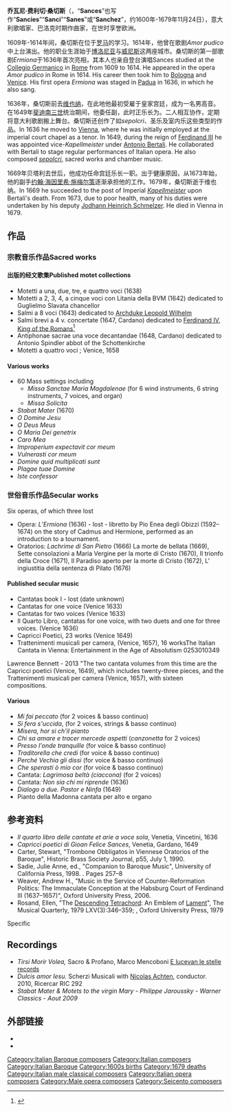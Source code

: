 {{Translating|||time=2020-12-26T02:59:41+00:00}}

'''乔瓦尼·费利切·桑切斯'''（{{Lang-it|'''Giovanni Felice Sances'''}}，“'''Sances'''”也写作“'''Sancies'''”“'''Sanci'''”“'''Sanes'''”或“'''Sanchez'''”，约1600年-1679年11月24日），意大利歌唱家、巴洛克时期作曲家，在世时享誉欧洲。

1609年-1614年间，桑切斯在位于[[罗马|罗马]]的{{Tsl|en|Collegio Teutonico|日耳曼大学}}学习。1614年，他曾在歌剧''Amor pudico''中上台演出。他的职业生涯始于[[博洛尼亚|博洛尼亚]]与[[威尼斯|威尼斯]]这两座城市。桑切斯的第一部歌剧''Ermiona''于1636年首次亮相，其本人也亲自登台演唱Sances studied at the [[Collegio_Germanico|Collegio Germanico]] in [[Rome|Rome]] from 1609 to 1614. He appeared in the opera ''Amor pudico'' in Rome in 1614. His career then took him to [[Bologna|Bologna]] and [[Venice|Venice]]. His first opera ''Ermiona'' was staged in [[Padua|Padua]] in 1636, in which he also sang.

1636年，桑切斯前去[[維也納|维也纳]]，在此地他最初受雇于皇家宫廷，成为一名男高音。在1649年[[斐迪南三世_(神圣罗马帝国)|斐迪南三世]]统治期间，他委任副{{Tsl|en|Kapellmeister|宫廷乐长}}，此时正乐长为{{Translink|en|Antonio Bertali|安东尼奥·贝塔利}}。二人相互协作，定期将意大利歌剧搬上舞台。桑切斯还创作了如''sepolcri''、圣乐及室内乐这些类型的作品。In 1636 he moved to [[Vienna|Vienna]], where he was initially employed at the imperial court chapel as a tenor. In 1649, during the reign of [[Ferdinand_III,_Holy_Roman_Emperor|Ferdinand III]] he was appointed vice-''Kapellmeister'' under [[Antonio_Bertali|Antonio Bertali]]. He collaborated with Bertali to stage regular performances of Italian opera. He also composed [[Sepolcro#Sepolcro|''sepolcri'']], sacred works and chamber music.

1669年贝塔利去世后，他成功任命宫廷乐长一职。出于健康原因，从1673年始，他的副手[[约翰·海因里希·施梅尔策|约翰·海因里希·施梅尔策]]逐渐承担他的工作。1679年，桑切斯逝于维也纳。In 1669 he succeeded to the post of Imperial ''[[Kapellmeister|Kapellmeister]]'' upon Bertali's death. From 1673, due to poor health, many of his duties were undertaken by his deputy [[Johann_Heinrich_Schmelzer|Jodhann Heinrich Schmelzer]]. He died in Vienna in 1679.

== 作品 ==

=== 宗教音乐作品Sacred works ===

==== 出版的经文歌集Published motet collections ====

* Motetti a una, due, tre, e quattro voci (1638)
* Motetti a 2, 3, 4, a cinque voci con Litania della BVM (1642) dedicated to Guglielmo Slavata chancellor
* Salmi a 8 voci (1643) dedicated to [[Archduke_Leopold_Wilhelm_of_Austria|Archduke Leopold Wilhelm]]
* Salmi brevi a 4 v. concertate (1647, Cardano) dedicated to [[Ferdinand_IV,_King_of_the_Romans|Ferdinand IV, King of the Romans]]<ref>{{Cite web |url=https://books.google.co.uk/books?id=LZHOelDEnpwC&pg=PR10 |title=dedication table |access-date=2020-12-26 |archive-date=2017-09-05 |archive-url=https://web.archive.org/web/20170905144248/https://books.google.co.uk/books?id=LZHOelDEnpwC&pg=PR10 }}</ref>
* Antiphonae sacrae una voce decantandae (1648, Cardano) dedicated to Antonio Spindler abbot of the Schottenkirche
* Motetti a quattro voci ; Venice, 1658

==== Various works ====

* 60 Mass settings including
** ''Missa Sanctae Maria Magdalenae'' (for 6 wind instruments, 6 string instruments, 7 voices, and organ)
** ''Missa Solicita''
* ''Stabat Mater''  (1670)
* ''O Domine Jesu''
* ''O Deus Meus''
* ''O Maria Dei genetrix''
* ''Caro Mea''
* ''Improperium expectavit cor meum''
* ''Vulnerasti cor meum''
* ''Domine quid multiplicati sunt''
* ''Plagae tuae Domine''
* ''Iste confessor''

=== 世俗音乐作品Secular works ===
Six operas, of which three lost

* Opera: ''L’Ermiona'' (1636) - lost - libretto by Pio Enea degli Obizzi (1592–1674) on the story of Cadmus and Hermione, performed as an introduction to a tournament.
* Oratorios: ''Lachrime di San Pietro'' (1666) La morte de bellata (1669), Sette consolazioni a Maria Vergine per la morte di Cristo (1670), Il trionfo della Croce (1671), Il Paradiso aperto per la morte di Cristo (1672), L' ingiustitia della sentenza di Pilato (1676)

==== Published secular music ====

* Cantatas book I - lost (date unknown)
* Cantatas for one voice (Venice 1633)
* Cantatas for two voices (Venice 1633)
* Il Quarto Libro, cantatas for one voice, with two duets and one for three voices. (Venice 1636)
* Capricci Poetici, 23 works (Venice 1649)
* Trattenimenti musicali per camera, (Venice, 1657), 16 works<ref>The Italian Cantata in Vienna: Entertainment in the Age of Absolutism 0253010349
Lawrence Bennett - 2013  "The two cantata volumes from this time are the Capricci poetici (Venice, 1649), which includes twenty-three pieces, and the Trattenimenti musicali per camera (Venice, 1657), with sixteen compositions.</ref>

==== Various ====

* ''Mi fai peccato'' (for 2 voices & basso continuo)
* ''Si fera s'uccida'', (for 2 voices, strings & basso continuo)
* ''Misera, hor si ch'il pianto''
* ''Chi sa amare e tracer mercede aspetti'' (''canzonetta'' for 2 voices)
* ''Presso l'onde tranquille'' (for voice & basso continuo)
* ''Traditorella che credi'' (for voice & basso continuo)
* ''Perché Vechia gli dissi'' (for voice & basso continuo)
* ''Che sperasti ò mio cor'' (for voice & basso continuo)
* Cantata: ''Lagrimosa beltà (ciaccona)'' (for 2 voices)
* Cantata: ''Non sia chi mi riprende'' (1636)
* ''Dialogo a due. Pastor e Ninfa'' (1649)
* Pianto della Madonna  cantata  per alto e organo

== 参考资料 ==

* ''Il quarto libro delle cantate et arie a voce sola'', Venetia, Vincetini, 1636
* ''Capricci poetici di Gioan Felice Sances'', Venetia, Gardano, 1649
* Carter, Stewart, "Trombone Obbligatos in Viennese Oratorios of the Baroque", Historic Brass Society Journal, p55, July 1, 1990.
* Sadie, Julie Anne, ed., "Companion to Baroque Music", University of California Press, 1998. {{ISBN|0-520-21414-5}}. Pages 257–8
* Weaver, Andrew H., "Music in the Service of Counter-Reformation Politics: The Immaculate Conception at the Habsburg Court of Ferdinand III (1637–1657)", Oxford University Press, 2006.
* Rosand, Ellen, "The [[Descending_tetrachord|Descending Tetrachord]]: An Emblem of [[Lament|Lament]]", The Musical Quarterly, 1979 LXV(3):346–359; {{doi|10.1093/mq/LXV3.346}}, Oxford University Press, 1979

; Specific
<references />

== Recordings ==

* ''Tirsi Morir Volea,'' Sacro & Profano, Marco Mencoboni [http://www.elucevanlestelle.com E lucevan le stelle records] {{Wayback|url=http://www.elucevanlestelle.com/ |date=20220118122136 }}
* ''Dulcis amor Iesu.'' Scherzi Musicali with [[Nicolas_Achten|Nicolas Achten]], conductor. 2010, Ricercar RIC 292
* ''Stabat Mater & Motets to the virgin Mary - Philippe Jaroussky - Warner Classics - Aout 2009''

== 外部链接 ==

* {{ChoralWiki}}
* {{MutopiaComposer|SancesGF}}

{{Authority control}}

{{DEFAULTSORT:Sances, Giovanni Felice}}
[[Category:Italian_Baroque_composers|Category:Italian Baroque composers]]
[[Category:Italian_composers|Category:Italian composers]]
[[Category:Italian_Baroque|Category:Italian Baroque]]
[[Category:1600s_births|Category:1600s births]]
[[Category:1679_deaths|Category:1679 deaths]]
[[Category:Italian_male_classical_composers|Category:Italian male classical composers]]
[[Category:Italian_opera_composers|Category:Italian opera composers]]
[[Category:Male_opera_composers|Category:Male opera composers]]
[[Category:Seicento_composers|Category:Seicento composers]]